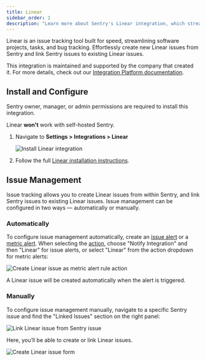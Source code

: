 ```yaml
---
title: Linear
sidebar_order: 1
description: "Learn more about Sentry's Linear integration, which streamlines issue creation and linking."
---
```


Linear is an issue tracking tool built for speed, streamlining software projects, tasks, and bug tracking. Effortlessly create new Linear issues from Sentry and link Sentry issues to existing Linear issues.

This integration is maintained and supported by the company that created it. For more details, check out our [Integration Platform documentation](/organization/integrations/integration-platform/).

## Install and Configure

<Alert>

Sentry owner, manager, or admin permissions are required to install this integration.

Linear **won't** work with self-hosted Sentry.

</Alert>

1. Navigate to **Settings > Integrations > Linear**

   ![Install Linear integration](./img/linear-install-pg.png)

2. Follow the full [Linear installation instructions](https://linear.app/docs/sentry).

## Issue Management

Issue tracking allows you to create Linear issues from within Sentry, and link Sentry issues to existing Linear issues. Issue management can be configured in two ways — automatically or manually.

### Automatically

To configure issue management automatically, create an [issue alert](/product/alerts/alert-types/#issue-alerts) or a [metric alert](/product/alerts/alert-types/#metric-alerts). When selecting the [action](/product/alerts/create-alerts/issue-alert-config/#then-conditions-actions), choose "Notify Integration" and then "Linear" for issue alerts, or select "Linear" from the action dropdown for metric alerts:

![Create Linear issue as metric alert rule action](./img/linear-rule.png)

A Linear issue will be created automatically when the alert is triggered.

### Manually

To configure issue management manually, navigate to a specific Sentry issue and find the "Linked Issues" section on the right panel:

![Link Linear issue from Sentry issue](./img/linear-link-issue.png)

Here, you’ll be able to create or link Linear issues.

![Create Linear issue form](./img/linear-create-issue.png)
